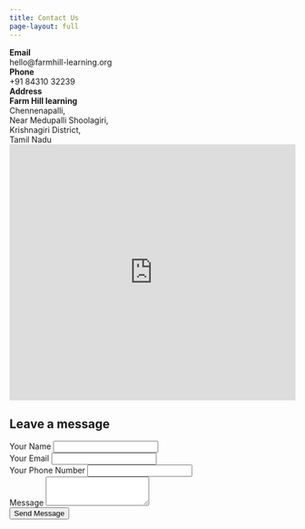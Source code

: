 ```yaml
---
title: Contact Us
page-layout: full
---
```


```{=html}
<div class="grid">
    <div class="g-col-12 g-col-md-6">
        <div class="grid">
            <div class="g-col-md-6 bg-light p-3 my-2">
                <div><strong><i class="bi bi-envelope"></i> Email</strong></div>
                <span>hello@farmhill-learning.org</span>
            </div>
            <div class="g-col-md-6 bg-light p-3 my-2">
                <div><strong><i class="bi bi-telephone"></i> Phone</strong></div>
                <span>+91 84310 32239</span>
            </div>
        </div>

        <div class="bg-light p-3 my-2">
            <div><strong><i class="bi bi-geo-alt"></i> Address</strong></div>
            <div>
                <strong>Farm Hill learning</strong><br>
                Chennenapalli,<br>
                Near Medupalli Shoolagiri,<br>
                Krishnagiri District,<br>
                Tamil Nadu
            </div>
        </div>

        <iframe src="https://www.google.com/maps/embed?pb=!1m18!1m12!1m3!1d3893.419103547106!2d78.03033297592086!3d12.62048802247721!2m3!1f0!2f0!3f0!3m2!1i1024!2i768!4f13.1!3m3!1m2!1s0x3badd3915c45edbf%3A0x84400e350fc71068!2sFarm%20Hill%20Learning!5e0!3m2!1sen!2sin!4v1729692899700!5m2!1sen!2sin" width="100%" height="450" style="border:0;" allowfullscreen="" loading="lazy" referrerpolicy="no-referrer-when-downgrade"></iframe>


    </div>
    <div class="g-col-12 g-col-md-6">
        <h2 class="pb-4">Leave a message</h2>
        <form action="https://api.web3forms.com/submit" method="POST">
            <input type="hidden" name="access_key" value="3a949dad-99e9-4103-8f40-651791473f9a">

            <div class="mb-3">
              <label for="name" class="form-label">Your Name</label>
              <input type="text" class="form-control" name="name" id="name" placeholder="">
            </div>
            <div class="mb-3">
              <label for="email" class="form-label">Your Email</label>
              <input type="text" class="form-control" name="email" id="email" placeholder="">
            </div>
            <div class="mb-3">
              <label for="phone" class="form-label">Your Phone Number</label>
              <input type="text" class="form-control" name="phone" id="phone" placeholder="">
            </div>

          <div class="mb-3">
            <label for="message" class="form-label">Message</label>
            <textarea class="form-control" id="message" name="message" rows="3"></textarea>
          </div>
          <button type="submit" class="btn btn-primary">Send Message</button>
        </form>
    </div>
</div>
```
